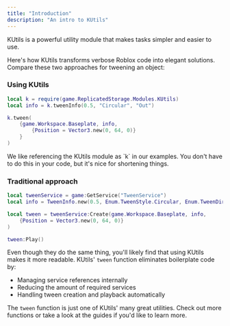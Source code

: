```yaml
---
title: "Introduction"
description: "An intro to KUtils"
---
```


KUtils is a powerful utility module that makes tasks simpler and easier to use.

Here's how KUtils transforms verbose Roblox code into elegant solutions. Compare these two approaches for tweening an object:

### Using KUtils

```lua
local k = require(game.ReplicatedStorage.Modules.KUtils)
local info = k.tweenInfo(0.5, "Circular", "Out")

k.tween(
    {game.Workspace.Baseplate, info,
        {Position = Vector3.new(0, 64, 0)}
    }
)
```

<Tip>
  We like referencing the KUtils module as `k` in our examples. You don't have to do this in your code, but it's nice for shortening things.
</Tip>

### Traditional approach

```lua
local tweenService = game:GetService("TweenService")
local info = TweenInfo.new(0.5, Enum.TweenStyle.Circular, Enum.TweenDirection.Out)

local tween = tweenService:Create(game.Workspace.Baseplate, info,
    {Position = Vector3.new(0, 64, 0)}
)

tween:Play()
```

Even though they do the same thing, you'll likely find that using KUtils makes it more readable. KUtils' `tween` function eliminates boilerplate code by:

- Managing service references internally
- Reducing the amount of required services
- Handling tween creation and playback automatically

The `tween` function is just one of KUtils' many great utilities. Check out more functions or take a look at the guides if you'd like to learn more.